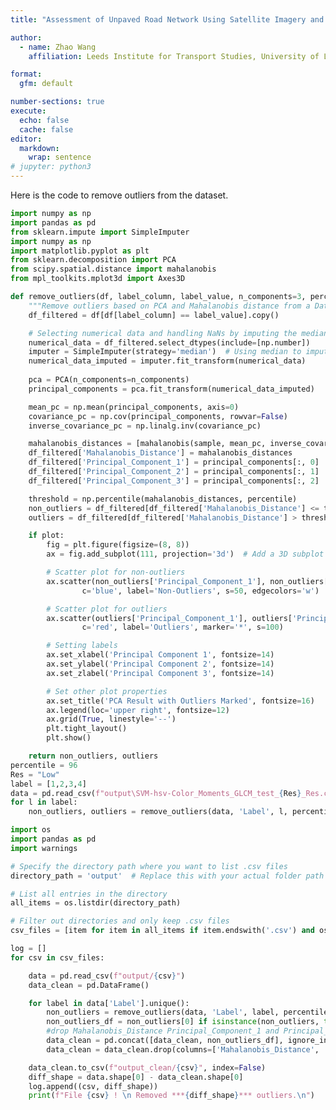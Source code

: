 ```yaml
---
title: "Assessment of Unpaved Road Network Using Satellite Imagery and Machine Learning"

author: 
  - name: Zhao Wang
    affiliation: Leeds Institute for Transport Studies, University of Leeds, UK

format:
  gfm: default

number-sections: true
execute: 
  echo: false
  cache: false
editor: 
  markdown: 
    wrap: sentence
# jupyter: python3
---
```


Here is the code to remove outliers from the dataset.

```python
import numpy as np
import pandas as pd
from sklearn.impute import SimpleImputer
import numpy as np
import matplotlib.pyplot as plt
from sklearn.decomposition import PCA
from scipy.spatial.distance import mahalanobis
from mpl_toolkits.mplot3d import Axes3D 

def remove_outliers(df, label_column, label_value, n_components=3, percentile=99, plot=False):
    """Remove outliers based on PCA and Mahalanobis distance from a DataFrame using a percentile-based threshold."""
    df_filtered = df[df[label_column] == label_value].copy()

    # Selecting numerical data and handling NaNs by imputing the median of each column
    numerical_data = df_filtered.select_dtypes(include=[np.number])
    imputer = SimpleImputer(strategy='median')  # Using median to impute
    numerical_data_imputed = imputer.fit_transform(numerical_data)
    
    pca = PCA(n_components=n_components)
    principal_components = pca.fit_transform(numerical_data_imputed)

    mean_pc = np.mean(principal_components, axis=0)
    covariance_pc = np.cov(principal_components, rowvar=False)
    inverse_covariance_pc = np.linalg.inv(covariance_pc)

    mahalanobis_distances = [mahalanobis(sample, mean_pc, inverse_covariance_pc) for sample in principal_components]
    df_filtered['Mahalanobis_Distance'] = mahalanobis_distances
    df_filtered['Principal_Component_1'] = principal_components[:, 0]
    df_filtered['Principal_Component_2'] = principal_components[:, 1]
    df_filtered['Principal_Component_3'] = principal_components[:, 2]

    threshold = np.percentile(mahalanobis_distances, percentile)
    non_outliers = df_filtered[df_filtered['Mahalanobis_Distance'] <= threshold]
    outliers = df_filtered[df_filtered['Mahalanobis_Distance'] > threshold]

    if plot:
        fig = plt.figure(figsize=(8, 8))
        ax = fig.add_subplot(111, projection='3d')  # Add a 3D subplot

        # Scatter plot for non-outliers
        ax.scatter(non_outliers['Principal_Component_1'], non_outliers['Principal_Component_2'], non_outliers['Principal_Component_3'],
                c='blue', label='Non-Outliers', s=50, edgecolors='w')

        # Scatter plot for outliers
        ax.scatter(outliers['Principal_Component_1'], outliers['Principal_Component_2'], outliers['Principal_Component_3'],
                c='red', label='Outliers', marker='*', s=100)

        # Setting labels
        ax.set_xlabel('Principal Component 1', fontsize=14)
        ax.set_ylabel('Principal Component 2', fontsize=14)
        ax.set_zlabel('Principal Component 3', fontsize=14)

        # Set other plot properties
        ax.set_title('PCA Result with Outliers Marked', fontsize=16)
        ax.legend(loc='upper right', fontsize=12)
        ax.grid(True, linestyle='--')
        plt.tight_layout()
        plt.show()

    return non_outliers, outliers
percentile = 96
Res = "Low"
label = [1,2,3,4]
data = pd.read_csv(f"output\SVM-hsv-Color_Moments_GLCM_test_{Res}_Res.csv")
for l in label:
    non_outliers, outliers = remove_outliers(data, 'Label', l, percentile=percentile, plot = True)
```

```python
import os
import pandas as pd
import warnings

# Specify the directory path where you want to list .csv files
directory_path = 'output'  # Replace this with your actual folder path

# List all entries in the directory
all_items = os.listdir(directory_path)

# Filter out directories and only keep .csv files
csv_files = [item for item in all_items if item.endswith('.csv') and os.path.isfile(os.path.join(directory_path, item))]

log = []
for csv in csv_files:

    data = pd.read_csv(f"output/{csv}")
    data_clean = pd.DataFrame()

    for label in data['Label'].unique():
        non_outliers = remove_outliers(data, 'Label', label, percentile=percentile)
        non_outliers_df = non_outliers[0] if isinstance(non_outliers, tuple) else non_outliers
        #drop Mahalanobis_Distance Principal_Component_1 and Principal_Component_2 columns
        data_clean = pd.concat([data_clean, non_outliers_df], ignore_index=True)
        data_clean = data_clean.drop(columns=['Mahalanobis_Distance', 'Principal_Component_1', 'Principal_Component_2', 'Principal_Component_3'])

    data_clean.to_csv(f"output_clean/{csv}", index=False)
    diff_shape = data.shape[0] - data_clean.shape[0]
    log.append((csv, diff_shape))
    print(f"File {csv} ! \n Removed ***{diff_shape}*** outliers.\n")
```

